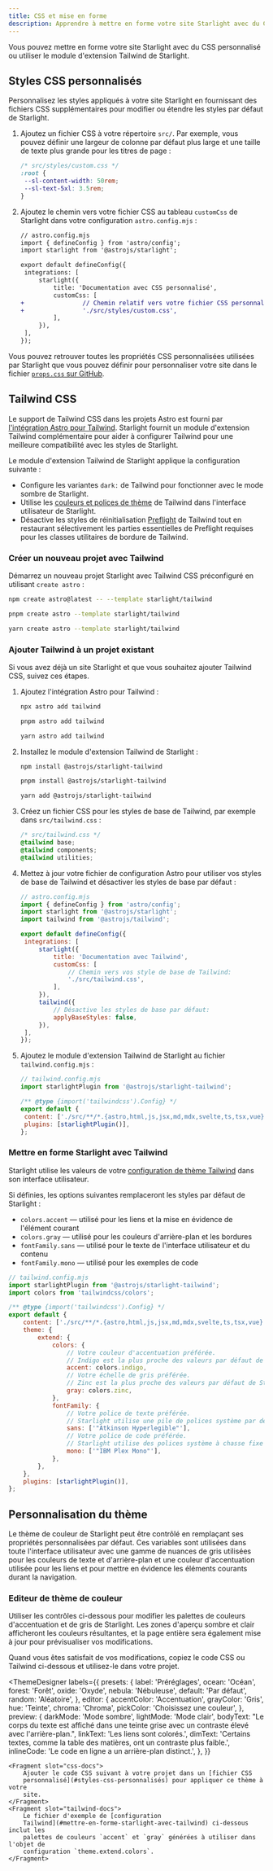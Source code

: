 ```yaml
---
title: CSS et mise en forme
description: Apprendre à mettre en forme votre site Starlight avec du CSS personnalisé ou l'intégrer avec Tailwind CSS.
---
```


Vous pouvez mettre en forme votre site Starlight avec du CSS personnalisé ou utiliser le module d'extension Tailwind de Starlight.

## Styles CSS personnalisés

Personnalisez les styles appliqués à votre site Starlight en fournissant des fichiers CSS supplémentaires pour modifier ou étendre les styles par défaut de Starlight.

1. Ajoutez un fichier CSS à votre répertoire `src/`.
   Par exemple, vous pouvez définir une largeur de colonne par défaut plus large et une taille de texte plus grande pour les titres de page :

   ```css
   /* src/styles/custom.css */
   :root {
   	--sl-content-width: 50rem;
   	--sl-text-5xl: 3.5rem;
   }
   ```

2. Ajoutez le chemin vers votre fichier CSS au tableau `customCss` de Starlight dans votre configuration `astro.config.mjs` :

   ```diff lang="js"
   // astro.config.mjs
   import { defineConfig } from 'astro/config';
   import starlight from '@astrojs/starlight';
   
   export default defineConfig({
   	integrations: [
   		starlight({
   			title: 'Documentation avec CSS personnalisé',
   			customCss: [
   +				// Chemin relatif vers votre fichier CSS personnalisé
   +				'./src/styles/custom.css',
   			],
   		}),
   	],
   });
   ```

Vous pouvez retrouver toutes les propriétés CSS personnalisées utilisées par Starlight que vous pouvez définir pour personnaliser votre site dans le fichier [`props.css` sur GitHub](https://github.com/withastro/starlight/blob/main/packages/starlight/style/props.css).

## Tailwind CSS

Le support de Tailwind CSS dans les projets Astro est fourni par [l'intégration Astro pour Tailwind](https://docs.astro.build/en/guides/integrations-guide/tailwind/).
Starlight fournit un module d'extension Tailwind complémentaire pour aider à configurer Tailwind pour une meilleure compatibilité avec les styles de Starlight.

Le module d'extension Tailwind de Starlight applique la configuration suivante :

- Configure les variantes `dark:` de Tailwind pour fonctionner avec le mode sombre de Starlight.
- Utilise les [couleurs et polices de thème](#mettre-en-forme-starlight-avec-tailwind) de Tailwind dans l'interface utilisateur de Starlight.
- Désactive les styles de réinitialisation [Preflight](https://tailwindcss.com/docs/preflight) de Tailwind tout en restaurant sélectivement les parties essentielles de Preflight requises pour les classes utilitaires de bordure de Tailwind.

### Créer un nouveau projet avec Tailwind


Démarrez un nouveau projet Starlight avec Tailwind CSS préconfiguré en utilisant `create astro` :

<Tabs>
<TabItem label="npm">

```sh
npm create astro@latest -- --template starlight/tailwind
```

</TabItem>
<TabItem label="pnpm">

```sh
pnpm create astro --template starlight/tailwind
```

</TabItem>
<TabItem label="Yarn">

```sh
yarn create astro --template starlight/tailwind
```

</TabItem>
</Tabs>

### Ajouter Tailwind à un projet existant

Si vous avez déjà un site Starlight et que vous souhaitez ajouter Tailwind CSS, suivez ces étapes.

1. Ajoutez l'intégration Astro pour Tailwind :

   <Tabs>

    <TabItem label="npm">

    ```sh
    npx astro add tailwind
    ```

    </TabItem>

    <TabItem label="pnpm">

    ```sh
    pnpm astro add tailwind
    ```

    </TabItem>

    <TabItem label="Yarn">

    ```sh
    yarn astro add tailwind
    ```

    </TabItem>

    </Tabs>

2. Installez le module d'extension Tailwind de Starlight :

   <Tabs>

    <TabItem label="npm">

    ```sh
    npm install @astrojs/starlight-tailwind
    ```

    </TabItem>

    <TabItem label="pnpm">

    ```sh
    pnpm install @astrojs/starlight-tailwind
    ```

    </TabItem>

    <TabItem label="Yarn">

    ```sh
    yarn add @astrojs/starlight-tailwind
    ```

    </TabItem>

    </Tabs>

3. Créez un fichier CSS pour les styles de base de Tailwind, par exemple dans `src/tailwind.css` :

   ```css
   /* src/tailwind.css */
   @tailwind base;
   @tailwind components;
   @tailwind utilities;
   ```

4. Mettez à jour votre fichier de configuration Astro pour utiliser vos styles de base de Tailwind et désactiver les styles de base par défaut :

   ```js {11-12,16-17}
   // astro.config.mjs
   import { defineConfig } from 'astro/config';
   import starlight from '@astrojs/starlight';
   import tailwind from '@astrojs/tailwind';
   
   export default defineConfig({
   	integrations: [
   		starlight({
   			title: 'Documentation avec Tailwind',
   			customCss: [
   				// Chemin vers vos style de base de Tailwind:
   				'./src/tailwind.css',
   			],
   		}),
   		tailwind({
   			// Désactive les styles de base par défaut:
   			applyBaseStyles: false,
   		}),
   	],
   });
   ```

5. Ajoutez le module d'extension Tailwind de Starlight au fichier `tailwind.config.mjs` :

   ```js ins={2,7}
   // tailwind.config.mjs
   import starlightPlugin from '@astrojs/starlight-tailwind';
   
   /** @type {import('tailwindcss').Config} */
   export default {
   	content: ['./src/**/*.{astro,html,js,jsx,md,mdx,svelte,ts,tsx,vue}'],
   	plugins: [starlightPlugin()],
   };
   ```

### Mettre en forme Starlight avec Tailwind

Starlight utilise les valeurs de votre [configuration de thème Tailwind](https://tailwindcss.com/docs/theme) dans son interface utilisateur.

Si définies, les options suivantes remplaceront les styles par défaut de Starlight :

- `colors.accent` — utilisé pour les liens et la mise en évidence de l'élément courant
- `colors.gray` — utilisé pour les couleurs d'arrière-plan et les bordures
- `fontFamily.sans` — utilisé pour le texte de l'interface utilisateur et du contenu
- `fontFamily.mono` — utilisé pour les exemples de code

```js {13,16,21,24}
// tailwind.config.mjs
import starlightPlugin from '@astrojs/starlight-tailwind';
import colors from 'tailwindcss/colors';

/** @type {import('tailwindcss').Config} */
export default {
	content: ['./src/**/*.{astro,html,js,jsx,md,mdx,svelte,ts,tsx,vue}'],
	theme: {
		extend: {
			colors: {
				// Votre couleur d'accentuation préférée.
				// Indigo est la plus proche des valeurs par défaut de Starlight.
				accent: colors.indigo,
				// Votre échelle de gris préférée.
				// Zinc est la plus proche des valeurs par défaut de Starlight.
				gray: colors.zinc,
			},
			fontFamily: {
				// Votre police de texte préférée.
				// Starlight utilise une pile de polices système par défaut.
				sans: ['"Atkinson Hyperlegible"'],
				// Votre police de code préférée.
				// Starlight utilise des polices système à chasse fixe par défaut.
				mono: ['"IBM Plex Mono"'],
			},
		},
	},
	plugins: [starlightPlugin()],
};
```

## Personnalisation du thème

Le thème de couleur de Starlight peut être contrôlé en remplaçant ses propriétés personnalisées par défaut.
Ces variables sont utilisées dans toute l'interface utilisateur avec une gamme de nuances de gris utilisées pour les couleurs de texte et d'arrière-plan et une couleur d'accentuation utilisée pour les liens et pour mettre en évidence les éléments courants durant la navigation.

### Editeur de thème de couleur

Utiliser les contrôles ci-dessous pour modifier les palettes de couleurs d'accentuation et de gris de Starlight.
Les zones d'aperçu sombre et clair afficheront les couleurs résultantes, et la page entière sera également mise à jour pour prévisualiser vos modifications.

Quand vous êtes satisfait de vos modifications, copiez le code CSS ou Tailwind ci-dessous et utilisez-le dans votre projet.


<ThemeDesigner
	labels={{
		presets: {
			label: 'Préréglages',
			ocean: 'Océan',
			forest: 'Forêt',
			oxide: 'Oxyde',
			nebula: 'Nébuleuse',
			default: 'Par défaut',
			random: 'Aléatoire',
		},
		editor: {
			accentColor: 'Accentuation',
			grayColor: 'Gris',
			hue: 'Teinte',
			chroma: 'Chroma',
			pickColor: 'Choisissez une couleur',
		},
		preview: {
			darkMode: 'Mode sombre',
			lightMode: 'Mode clair',
			bodyText:
				"Le corps du texte est affiché dans une teinte grise avec un contraste élevé avec l'arrière-plan.",
			linkText: 'Les liens sont colorés.',
			dimText:
				'Certains textes, comme la table des matières, ont un contraste plus faible.',
			inlineCode: 'Le code en ligne a un arrière-plan distinct.',
		},
	}}
>
	<Fragment slot="css-docs">
		Ajouter le code CSS suivant à votre projet dans un [fichier CSS
		personnalisé](#styles-css-personnalisés) pour appliquer ce thème à votre
		site.
	</Fragment>
	<Fragment slot="tailwind-docs">
		Le fichier d'exemple de [configuration
		Tailwind](#mettre-en-forme-starlight-avec-tailwind) ci-dessous inclut les
		palettes de couleurs `accent` et `gray` générées à utiliser dans l'objet de
		configuration `theme.extend.colors`.
	</Fragment>
</ThemeDesigner>